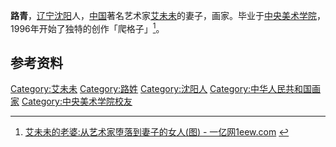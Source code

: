 {{expand|time=2011-07-16T23:56:53+00:00}}
'''路青'''，[[辽宁|辽宁]][[沈阳|沈阳]]人，[[中国|中国]]著名艺术家[[艾未未|艾未未]]的妻子，画家。毕业于[[中央美术学院|中央美术学院]]，1996年开始了独特的创作「爬格子」<ref>[http://www.1eew.com/new/page.php?id=26345&sort=1 艾未未的老婆:从艺术家堕落到妻子的女人(图) - 一亿网1eew.com] {{webarchive|url=https://web.archive.org/web/20111114013802/http://www.1eew.com/new/page.php?id=26345&sort=1 |date=2011-11-14 }}</ref>。

==参考资料==
{{reflist}}

{{China-artist-stub}}

{{DEFAULTSORT:Lu}}
[[Category:艾未未|Category:艾未未]]
[[Category:路姓|Category:路姓]]
[[Category:沈阳人|Category:沈阳人]]
[[Category:中华人民共和国画家|Category:中华人民共和国画家]]
[[Category:中央美术学院校友|Category:中央美术学院校友]]